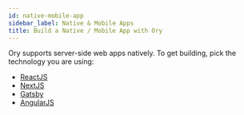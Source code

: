 ```yaml
---
id: native-mobile-app
sidebar_label: Native & Mobile Apps
title: Build a Native / Mobile App with Ory
---
```


Ory supports server-side web apps natively. To get building, pick the technology
you are using:

- [ReactJS](./other-languages.mdx)
- [NextJS](./other-languages.mdx)
- [Gatsby](./other-languages.mdx)
- [AngularJS](./other-languages.mdx)
